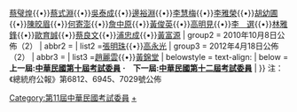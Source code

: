 {{Navbox
| name = 中華民國第十一屆考試委員
| title = {{flagicon|ROC}} [[中華民國|{{fontcolor|white|中華民國}}]][[第十一屆考試委員|{{fontcolor|white|第十一屆考試委員}}]]
| titlestyle = background:#0c1c8c; color:#ffffff
| image = [[File:ROC_Examination_Yuan_Seal.svg|100px]]
| style = width:100%;
| state = {{{state<includeonly>|collapsed</includeonly>}}}
| selected=

| above = [[考試院院長|院長]]：[[關中]]／[[考試院副院長|副院長]]：[[伍錦霖]]

| group1 = 2008年7月17日公佈（19）
| abbr1 =  
| list1 =[[邱聰智]]{{•}}[[蔡璧煌]]{{•}}[[蔡式淵]]{{•}}[[吳泰成]]{{•}}[[邊裕淵]]{{•}}[[李慧梅]]{{•}}[[李雅榮]]{{•}}[[胡幼圃]]{{•}}[[陳皎眉]]{{•}}[[何寄澎]]{{•}}[[詹中原]]{{•}}[[黃俊英]]{{•}}[[高明見]]{{•}}[[李選|李　選]]{{•}}[[林雅鋒]]{{•}}[[歐育誠]]{{•}}[[蔡良文]]{{•}}[[浦忠成]]{{•}}[[黃富源]]
| group2 = 2010年10月8日公佈（2）
| abbr2 =  
| list2 =[[張明珠]]{{•}}[[高永光]]
| group3 = 2012年4月18日公佈（2）
| abbr3 =  
| list3 =[[趙麗雲]]{{•}}[[黃錦堂]]
| belowstyle = text-align:
| below =　'''上一屆:[[Template:中華民國第十屆考試委員|中華民國第十屆考試委員]]''' '''·'''　'''下一屆:[[Template:中華民國第十二屆考試委員|中華民國第十二屆考試委員]]'''
| }}
[[Category:第11屆中華民國考試委員]]
<noinclude>
注：《總統府公報》第6812、6945、7029號公佈
[[Category:考試委員|+]]
</noinclude>